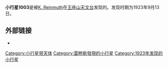 
{{Infobox planet
|name            = 1003Lilofee 
|background      = #FFFFC0
|discovery_ref   = <ref>http://www.minorplanetcenter.net/iau/lists/NumberedMPs.tx</ref>
|discoverer      = [[K._Reinmuth|K. Reinmuth]]
|discovered      = 1923年9月13日
|discovery_site  = [[王座山天文台|王座山天文台]]
|mp_category     = [[主带小行星|主带小行星]]
|orbit_ref       = <ref>http://ssd.jpl.nasa.gov/sbdb.cgi?sstr=1003</ref>
|epoch           = 2014-Jun-03 ([[儒略日|JD]] 2456811.9)
|aphelion        = 3.638[[天文单位|AU]]
|perihelion      = 2.640AU
|semimajor       = 3.139AU
|period          = 5.56年
|asc_node        = 139.46°
|mean_anomaly    = 287.106°
|dimensions      = 
|mass            = 
|density         = 
|surface_grav    = 
|escape_velocity = 
|sidereal_day    = 8.255小时
|axial_tilt      = 1.838°
|pole_ecliptic_lat =   <!--(Pole ecliptic latitude)-->
|pole_ecliptic_lon =   <!--(Pole ecliptic longitude)-->
|albedo          = 
|temp_name1      = 
|mean_temp_1     = 
|max_temp_1      = 
|temp_name2      = 
|max_temp_2      = 
|spectral_type   = 
|abs_magnitude   =   <!--(Absolute magnitude)-->
}}
'''小行星1003'''是被[[K._Reinmuth|K. Reinmuth]]在[[王座山天文台|王座山天文台]]发现的。发现时期为1923年9月13日。

== 外部链接 ==
<references/>
*{{JPL Small Body}}

{{Minor Planet Number|(1002)[[小行星1002|小行星1002]]|(1004)[[小行星1004|小行星1004]]}}

[[Category:小行星带天体|Category:小行星带天体]]
[[Category:雷睦斯發現的小行星|Category:雷睦斯發現的小行星]]
[[Category:1923年发现的小行星|Category:1923年发现的小行星]]